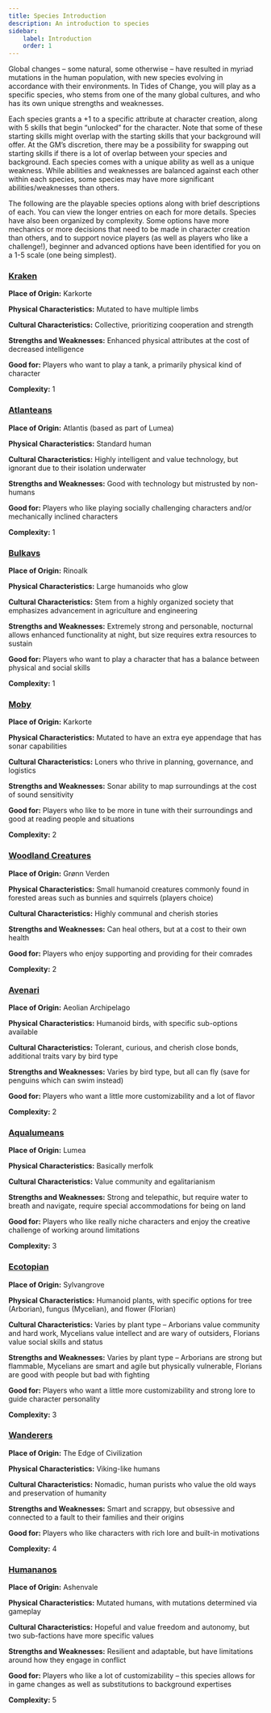 ```yaml
---
title: Species Introduction
description: An introduction to species
sidebar:
    label: Introduction
    order: 1
---
```


Global changes – some natural, some otherwise – have resulted in myriad mutations in the human population, with new species evolving in accordance with their environments. In Tides of Change, you will play as a specific species, who stems from one of the many global cultures, and who has its own unique strengths and weaknesses.

Each species grants a +1 to a specific attribute at character creation, along with 5 skills that begin “unlocked” for the character. Note that some of these starting skills might overlap with the starting skills that your background will offer. At the GM’s discretion, there may be a possibility for swapping out starting skills if there is a lot of overlap between your species and background. Each species comes with a unique ability as well as a unique weakness. While abilities and weaknesses are balanced against each other within each species, some species may have more significant abilities/weaknesses than others.

The following are the playable species options along with brief descriptions of each. You can view the longer entries on each for more details. Species have also been organized by complexity. Some options have more mechanics or more decisions that need to be made in character creation than others, and to support novice players (as well as players who like a challenge!), beginner and advanced options have been identified for you on a 1-5 scale (one being simplest). 

### [Kraken](/docs/species/kraken//)
**Place of Origin:** Karkorte

**Physical Characteristics:** Mutated to have multiple limbs

**Cultural Characteristics:** Collective, prioritizing cooperation and strength

**Strengths and Weaknesses:** Enhanced physical attributes at the cost of decreased intelligence

**Good for:** Players who want to play a tank, a primarily physical kind of character

**Complexity:** 1

### [Atlanteans](/docs/species/atlanteans/)
**Place of Origin:** Atlantis (based as part of Lumea)

**Physical Characteristics:** Standard human

**Cultural Characteristics:** Highly intelligent and value technology, but ignorant due to their isolation underwater

**Strengths and Weaknesses:** Good with technology but mistrusted by non-humans

**Good for:** Players who like playing socially challenging characters and/or mechanically inclined characters

**Complexity:** 1

### [Bulkavs](/docs/species/bulkavs/)
**Place of Origin:** Rinoalk

**Physical Characteristics:** Large humanoids who glow

**Cultural Characteristics:** Stem from a highly organized society that emphasizes advancement in agriculture and engineering

**Strengths and Weaknesses:** Extremely strong and personable, nocturnal allows enhanced functionality at night, but size requires extra resources to sustain

**Good for:** Players who want to play a character that has a balance between physical and social skills

**Complexity:** 1

### [Moby](/docs/species/moby/)
**Place of Origin:** Karkorte

**Physical Characteristics:** Mutated to have an extra eye appendage that has sonar capabilities

**Cultural Characteristics:** Loners who thrive in planning, governance, and logistics

**Strengths and Weaknesses:** Sonar ability to map surroundings at the cost of sound sensitivity

**Good for:** Players who like to be more in tune with their surroundings and good at reading people and situations

**Complexity:** 2

### [Woodland Creatures](/docs/species/woodland-creatures/)
**Place of Origin:** Grønn Verden

**Physical Characteristics:** Small humanoid creatures commonly found in forested areas such as bunnies and squirrels (players choice)

**Cultural Characteristics:** Highly communal and cherish stories

**Strengths and Weaknesses:** Can heal others, but at a cost to their own health

**Good for:** Players who enjoy supporting and providing for their comrades

**Complexity:** 2

### [Avenari](/docs/species/avenari/)
**Place of Origin:** Aeolian Archipelago

**Physical Characteristics:** Humanoid birds, with specific sub-options available

**Cultural Characteristics:** Tolerant, curious, and cherish close bonds, additional traits vary by bird type

**Strengths and Weaknesses:** Varies by bird type, but all can fly (save for penguins which can swim instead)

**Good for:** Players who want a little more customizability and a lot of flavor

**Complexity:** 2

### [Aqualumeans](/docs/species/aqualumeans/)
**Place of Origin:** Lumea

**Physical Characteristics:** Basically merfolk

**Cultural Characteristics:** Value community and egalitarianism

**Strengths and Weaknesses:** Strong and telepathic, but require water to breath and navigate, require special accommodations for being on land

**Good for:** Players who like really niche characters and enjoy the creative challenge of working around limitations

**Complexity:** 3

### [Ecotopian](/docs/species/ecotopian/)
**Place of Origin:** Sylvangrove

**Physical Characteristics:** Humanoid plants, with specific options for tree (Arborian), fungus (Mycelian), and flower (Florian)

**Cultural Characteristics:** Varies by plant type – Arborians value community and hard work, Mycelians value intellect and are wary of outsiders, Florians value social skills and status

**Strengths and Weaknesses:** Varies by plant type – Arborians are strong but flammable, Mycelians are smart and agile but physically vulnerable, Florians are good with people but bad with fighting

**Good for:** Players who want a little more customizability and strong lore to guide character personality

**Complexity:** 3

### [Wanderers](/docs/species/wanderers/)
**Place of Origin:** The Edge of Civilization

**Physical Characteristics:** Viking-like humans

**Cultural Characteristics:** Nomadic, human purists who value the old ways and preservation of humanity

**Strengths and Weaknesses:** Smart and scrappy, but obsessive and connected to a fault to their families and their origins

**Good for:** Players who like characters with rich lore and built-in motivations

**Complexity:** 4

### [Humananos](/docs/species/humananos/)
**Place of Origin:** Ashenvale

**Physical Characteristics:** Mutated humans, with mutations determined via gameplay

**Cultural Characteristics:** Hopeful and value freedom and autonomy, but two sub-factions have more specific values

**Strengths and Weaknesses:** Resilient and adaptable, but have limitations around how they engage in conflict

**Good for:** Players who like a lot of customizability – this species allows for in game changes as well as substitutions to background expertises

**Complexity:** 5
